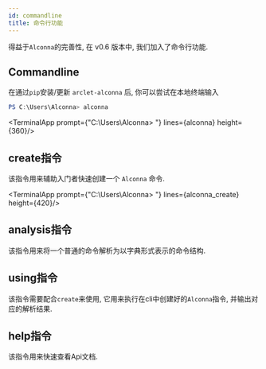 ```yaml
---
id: commandline
title: 命令行功能
---
```



得益于`Alconna`的完善性, 在 v0.6 版本中, 我们加入了命令行功能.

## Commandline

在通过`pip`安装/更新 `arclet-alconna` 后, 你可以尝试在本地终端输入

```powershell
PS C:\Users\Alconna> alconna
```



<TerminalApp  prompt={"C:\\Users\\Alconna> "} lines={alconna} height={360}/>

## create指令

该指令用来辅助入门者快速创建一个 `Alconna` 命令.



<TerminalApp  prompt={"C:\\Users\\Alconna> "} lines={alconna_create} height={420}/>


## analysis指令

该指令用来将一个普通的命令解析为以字典形式表示的命令结构.


## using指令

该指令需要配合`create`来使用, 它用来执行在cli中创建好的`Alconna`指令, 并输出对应的解析结果.

## help指令

该指令用来快速查看Api文档.